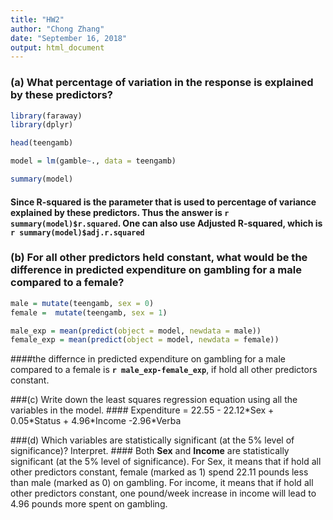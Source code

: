 ```yaml
---
title: "HW2"
author: "Chong Zhang"
date: "September 16, 2018"
output: html_document
---
```



### (a) What percentage of variation in the response is explained by these predictors?
```r
library(faraway)
library(dplyr)

head(teengamb)

model = lm(gamble~., data = teengamb)

summary(model)
```

#### Since **R-squared** is the parameter that is used to percentage of variance explained by these predictors. Thus the answer is **```r summary(model)$r.squared```**. One can also use **Adjusted R-squared**, which is **```r summary(model)$adj.r.squared```**

### (b) For all other predictors held constant, what would be the difference in predicted expenditure on gambling for a male compared to a female?
```r
male = mutate(teengamb, sex = 0)
female =  mutate(teengamb, sex = 1)

male_exp = mean(predict(object = model, newdata = male))
female_exp = mean(predict(object = model, newdata = female))

```
####the differnce in predicted expenditure on gambling for a male compared to a female is **```r male_exp-female_exp```**, if hold all other predictors constant.

###(c) Write down the least squares regression equation using all the variables in the model.
#### Expenditure = 22.55 - 22.12\*Sex + 0.05\*Status + 4.96\*Income -2.96\*Verba

###(d) Which variables are statistically significant (at the 5% level of significance)? Interpret.
#### Both **Sex** and **Income** are statistically significant (at the 5% level of significance). For Sex, it means that if hold all other predictors constant, female (marked as 1) spend 22.11 pounds less than male (marked as 0) on gambling. For income, it means that if hold all other predictors constant, one pound/week increase in income will lead to 4.96 pounds more spent on gambling.
